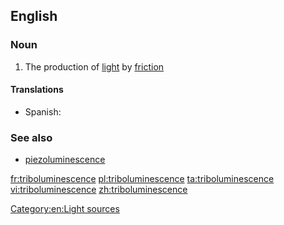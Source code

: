 ==English==

===Noun===
{{wikipedia}}
{{en-noun|-}}

# The production of [[light]] by [[friction]]

====Translations====
{{trans-top|production of light}}
*Spanish: {{t-|es|triboluminiscencia|f}}
{{trans-mid}}
{{trans-bottom}}

===See also===
*[[piezoluminescence]]

[[Category:en:Light sources]]

[[fr:triboluminescence]]
[[pl:triboluminescence]]
[[ta:triboluminescence]]
[[vi:triboluminescence]]
[[zh:triboluminescence]]